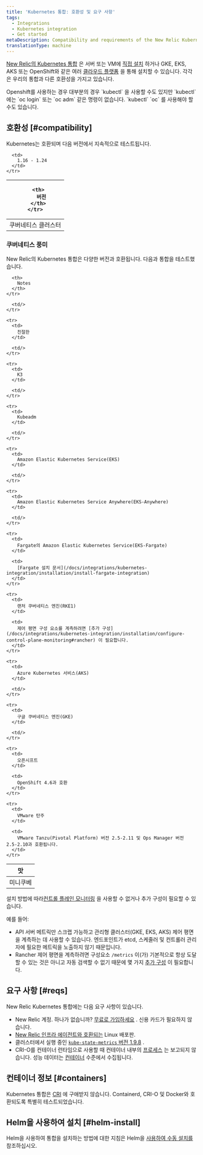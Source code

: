 ```yaml
---
title: 'Kubernetes 통합: 호환성 및 요구 사항'
tags:
  - Integrations
  - Kubernetes integration
  - Get started
metaDescription: Compatibility and requirements of the New Relic Kubernetes integration.
translationType: machine
---
```


[New Relic의 Kubernetes 통합](/docs/integrations/kubernetes-integration/get-started/introduction-kubernetes-integration) 은 서버 또는 VM에 [직접 설치](/docs/integrations/kubernetes-integration/installation/kubernetes-installation-configuration#install) 하거나 GKE, EKS, AKS 또는 OpenShift와 같은 여러 [클라우드 플랫폼](/docs/integrations/kubernetes-integration/installation/kubernetes-installation-configuration#cloud-platforms) 을 통해 설치할 수 있습니다. 각각은 우리의 통합과 다른 호환성을 가지고 있습니다.

<Callout variant="important">
  Openshift를 사용하는 경우 대부분의 경우 `kubectl` 을 사용할 수도 있지만 `kubectl` 에는 `oc login` 또는 `oc adm` 같은 명령이 없습니다. `kubectl` `oc` 를 사용해야 할 수도 있습니다.
</Callout>

## 호환성 [#compatibility]

Kubernetes는 호환되며 다음 버전에서 지속적으로 테스트됩니다.

<table>
  <thead>
    <tr>
      <th style={{ width: "300px" }}/>

      <th>
        버전
      </th>
    </tr>
  </thead>

  <tbody>
    <tr>
      <td>
        쿠버네티스 클러스터
      </td>

      <td>
        1.16 - 1.24
      </td>
    </tr>
  </tbody>
</table>

### 쿠버네티스 풍미

New Relic의 Kubernetes 통합은 다양한 버전과 호환됩니다. 다음과 통합을 테스트했습니다.

<table>
  <thead>
    <tr>
      <th style={{ width: "300px" }}>
        맛
      </th>

      <th>
        Notes
      </th>
    </tr>
  </thead>

  <tbody>
    <tr>
      <td>
        미니쿠베
      </td>

      <td/>
    </tr>

    <tr>
      <td>
        친절한
      </td>

      <td/>
    </tr>

    <tr>
      <td>
        K3
      </td>

      <td/>
    </tr>

    <tr>
      <td>
        Kubeadm
      </td>

      <td/>
    </tr>

    <tr>
      <td>
        Amazon Elastic Kubernetes Service(EKS)
      </td>

      <td/>
    </tr>

    <tr>
      <td>
        Amazon Elastic Kubernetes Service Anywhere(EKS-Anywhere)
      </td>

      <td/>
    </tr>

    <tr>
      <td>
        Fargate의 Amazon Elastic Kubernetes Service(EKS-Fargate)
      </td>

      <td>
        [Fargate 설치 문서](/docs/integrations/kubernetes-integration/installation/install-fargate-integration)
      </td>
    </tr>

    <tr>
      <td>
        랜처 쿠버네티스 엔진(RKE1)
      </td>

      <td>
        제어 평면 구성 요소를 계측하려면 [추가 구성](/docs/integrations/kubernetes-integration/installation/configure-control-plane-monitoring#rancher) 이 필요합니다.
      </td>
    </tr>

    <tr>
      <td>
        Azure Kubernetes 서비스(AKS)
      </td>

      <td/>
    </tr>

    <tr>
      <td>
        구글 쿠버네티스 엔진(GKE)
      </td>

      <td/>
    </tr>

    <tr>
      <td>
        오픈시프트
      </td>

      <td>
        OpenShift 4.6과 호환
      </td>
    </tr>

    <tr>
      <td>
        VMware 탄주
      </td>

      <td>
        VMware Tanzu(Pivotal Platform) 버전 2.5-2.11 및 Ops Manager 버전 2.5-2.10과 호환됩니다.
      </td>
    </tr>
  </tbody>
</table>

설치 방법에 따라[컨트롤 플레인 모니터링](/docs/integrations/kubernetes-integration/installation/configure-control-plane-monitoring) 을 사용할 수 없거나 추가 구성이 필요할 수 있습니다.

예를 들어:

* API 서버 메트릭만 스크랩 가능하고 관리형 클러스터(GKE, EKS, AKS) 제어 평면을 계측하는 데 사용할 수 있습니다. 엔드포인트가 etcd, 스케줄러 및 컨트롤러 관리자에 필요한 메트릭을 노출하지 않기 때문입니다.
* Rancher 제어 평면을 계측하려면 구성요소 `/metrics` 이(가) 기본적으로 항상 도달할 수 있는 것은 아니고 자동 검색할 수 없기 때문에 몇 가지 [추가 구성](/docs/integrations/kubernetes-integration/installation/configure-control-plane-monitoring#rancher) 이 필요합니다.

## 요구 사항 [#reqs]

New Relic Kubernetes 통합에는 다음 요구 사항이 있습니다.

* New Relic 계정. 하나가 없습니까? [무료로 가입하세요](https://newrelic.com/signup) . 신용 카드가 필요하지 않습니다.
* [New Relic 인프라 에이전트와 호환되는](/docs/infrastructure/new-relic-infrastructure/getting-started/compatibility-requirements-new-relic-infrastructure#operating-systems) Linux 배포판.
* 클러스터에서 실행 중인 [`kube-state-metrics` 버전 1.9.8](https://github.com/kubernetes/kube-state-metrics) .
* CRI-O를 컨테이너 런타임으로 사용할 때 컨테이너 내부의 [프로세스](/attribute-dictionary/?event=ProcessSample) 는 보고되지 않습니다. 성능 데이터는 [컨테이너](/docs/integrations/kubernetes-integration/understand-use-data/find-use-your-kubernetes-data#container-data) 수준에서 수집됩니다.

## 컨테이너 정보 [#containers]

Kubernetes 통합은 [CRI](https://kubernetes.io/docs/concepts/architecture/cri) 에 구애받지 않습니다. Containerd, CRI-O 및 Docker와 호환되도록 특별히 테스트되었습니다.

## Helm을 사용하여 설치 [#helm-install]

Helm을 사용하여 통합을 설치하는 방법에 대한 지침은 Helm을 [사용하여 수동 설치를](/docs/integrations/kubernetes-integration/installation/install-kubernetes-integration-using-helm#h2-compatibility-and-requirements) 참조하십시오.